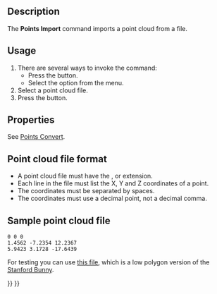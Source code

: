 <languages/>
<translate>

<!--T:10-->
{{Docnav
|
|[[Points_Export|Export]]
|[[Points_Workbench|Points]]
|IconL=
|IconR=Points_Export.svg
|IconC=Workbench_Points.svg
}}

<!--T:1-->
{{GuiCommand
|Name=Points Import
|MenuLocation=Points → Import points...
|Workbenches=[[Points_Workbench|Points]]
|SeeAlso=[[Import_Export|Import Export]]
}}

==Description== <!--T:2-->

<!--T:14-->
The '''Points Import''' command imports a point cloud from a file.

==Usage== <!--T:3-->

<!--T:15-->
# There are several ways to invoke the command:
#* Press the {{Button|[[Image:Points_Import.svg|16px]] [[Points_Import|Import Points...]]}} button.
#* Select the {{MenuCommand|Points → [[Image:Points_Import.svg|16px]] Import Points...}} option from the menu.
# Select a point cloud file.
# Press the {{Button|Open}} button.

==Properties== <!--T:16-->

<!--T:17-->
See [[Points_Convert|Points Convert]].

==Point cloud file format== <!--T:18-->

<!--T:19-->
* A point cloud file must have the {{FileName|.asc}}, {{FileName|.pcd}} or {{FileName|.ply}} extension.
* Each line in the file must list the X, Y and Z coordinates of a point.
* The coordinates must be separated by spaces.
* The coordinates must use a decimal point, not a decimal comma.

==Sample point cloud file== <!--T:6-->

</translate>
 0 0 0
 1.4562 -7.2354 12.2367
 5.9423 3.1728 -17.6439
<translate>

<!--T:7-->
For testing you can use [https://raw.githubusercontent.com/FreeCAD/Examples/master/Point_cloud_ExampleFiles/PointCloud-Data_Stanford-Bunny.asc this file], which is a low polygon version of the [http://graphics.stanford.edu/data/3Dscanrep/ Stanford Bunny].


<!--T:8-->
{{Docnav
|
|[[Points_Export|Export]]
|[[Points_Workbench|Points]]
|IconL=
|IconR=Points_Export.svg
|IconC=Workbench_Points.svg
}}

</translate>
{{Points Tools navi{{#translation:}}}}
{{Userdocnavi{{#translation:}}}}